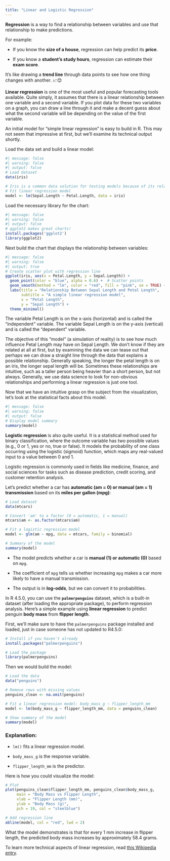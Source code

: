 ```yaml
---
title: "Linear and Logistic Regression"
---
```


**Regression** is a way to find a relationship between variables and use that relationship to make predictions.

For example:

-   If you know the **size of a house**, regression can help predict its **price**.

-   If you know a **student’s study hours**, regression can estimate their **exam score**.

It’s like drawing a **trend line** through data points to see how one thing changes with another. 📈😊

**Linear regression** is one of the most useful and popular forecasting tools available. Quite simply, it assumes that there is a linear relationship between one variable and a second variable. If you plot data for these two variables on a graph, you can draw a line through it and make a decent guess about what the second variable will be depending on the value of the first variable.

An initial model for "simple linear regression" is easy to build in R. This may not seem that impressive at first, but we'll examine its technical output shortly.

Load the data set and build a linear model:

```r
#| message: false
#| warning: false
#| output: false
# Load dataset
data(iris)

# Iris is a common data solution for testing models because of its relative simplicity
# Fit linear regression model
model <- lm(Sepal.Length ~ Petal.Length, data = iris)
```

Load the necessary library for the chart:

```r
#| message: false
#| warning: false
#| output: false
# ggplot2 makes great charts!
install.packages('ggplot2')
library(ggplot2)
```

Next build the chart that displays the relationship between variables:

```r
#| message: false
#| warning: false
#| output: true
# Create scatter plot with regression line
ggplot(iris, aes(x = Petal.Length, y = Sepal.Length)) +
  geom_point(color = "blue", alpha = 0.6) +  # Scatter points
  geom_smooth(method = "lm", color = "red", fill = "pink", se = TRUE) +  # Regression line
  labs(title = "Relationship Between Sepal Length and Petal Length",
       subtitle = "A simple linear regression model",
       x = "Petal Length",
       y = "Sepal Length") +
  theme_minimal()
```

The variable Petal Length is on the x-axis (horizontal) and is called the "independent" variable. The variable Sepal Length is on the y-axis (vertical) and is called the "dependent" variable.

The objective of this "model" (a simulation of reality) is to see how much influence Petal Length may have on Sepal Length. We don't know if they are related at all at first, but by examining the data we can tease out that perhaps we can draw a straight line through the data that explains a possible relationship. Generally speaking, the longer the petal length is on an iris, the longer sepal length will be. Sometimes these relationships are intuitive, such as a taller person being heavier than a short person, but not always. Generally, we use data science to look for non-obvious relationships and performing a linear regression is just one tool.

Now that we have an intuitive grasp on the subject from the visualization, let's look at the statistical facts about this model.

```r
#| message: false
#| warning: false
#| output: false
# Display model summary
summary(model)
```

**Logistic regression** is also quite useful. It is a statistical method used for binary classification, where the outcome variable has two possible values (e.g., 0 or 1, yes or no, true or false). It models the probability of one class occurring using the logistic (sigmoid) function, which maps any real-valued input to a value between 0 and 1.

Logistic regression is commonly used in fields like medicine, finance, and social sciences for tasks such as disease prediction, credit scoring, and customer retention analysis.

Let's predict whether a car has **automatic (am = 0) or manual (am = 1) transmission** based on its **miles per gallon (mpg)**:

```r
# Load dataset
data(mtcars)

# Convert 'am' to a factor (0 = automatic, 1 = manual)
mtcars$am <- as.factor(mtcars$am)

# Fit a logistic regression model
model <- glm(am ~ mpg, data = mtcars, family = binomial)

# Summary of the model
summary(model)
```

-   The model predicts whether a car is **manual (1) or automatic (0)** based on `mpg`.

<!-- -->

-   The coefficient of `mpg` tells us whether increasing `mpg` makes a car more likely to have a manual transmission.

<!-- -->

-   The output is in **log-odds**, but we can convert it to probabilities.

In R 4.5.0, you can use the **`palmerpenguins`** dataset, which is a built-in dataset (after loading the appropriate package), to perform regression analysis. Here's a simple example using **linear regression** to predict penguin **body mass** from **flipper length**.

First, we'll make sure to have the `palmerpenguins` package installed and loaded, just in case someone has not updated to R4.5.0:

```r
# Install if you haven't already
install.packages("palmerpenguins")

# Load the package
library(palmerpenguins)
```

Then we would build the model:

```r

# Load the data
data("penguins")

# Remove rows with missing values
penguins_clean <- na.omit(penguins)

# Fit a linear regression model: body_mass_g ~ flipper_length_mm
model <- lm(body_mass_g ~ flipper_length_mm, data = penguins_clean)

# Show summary of the model
summary(model)
```

### Explanation:

-   `lm()` fits a linear regression model.

-   `body_mass_g` is the response variable.

-   `flipper_length_mm` is the predictor.

Here is how you could visualize the model:

```r
# Plot
plot(penguins_clean$flipper_length_mm, penguins_clean$body_mass_g,
     main = "Body Mass vs Flipper Length",
     xlab = "Flipper Length (mm)",
     ylab = "Body Mass (g)",
     pch = 19, col = "steelblue")

# Add regression line
abline(model, col = "red", lwd = 2)
```

What the model demonstrates is that for every 1 mm increase in flipper length, the predicted body mass increases by approximately 58.4 grams.

To learn more technical aspects of linear regression, read [this Wikipedia entry](https://en.wikipedia.org/wiki/Linear_regression){.uri}.
